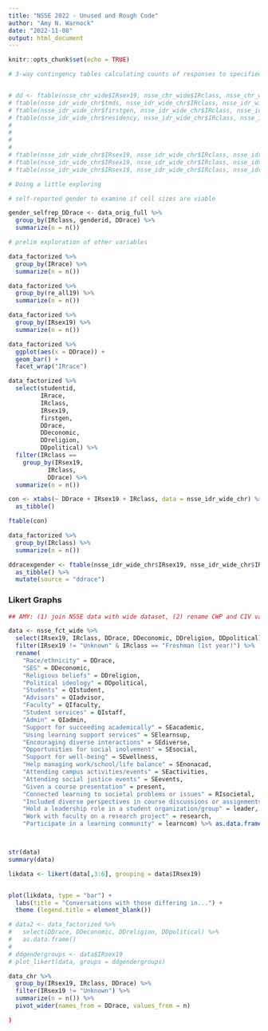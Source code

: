 ```yaml
---
title: "NSSE 2022 - Unused and Rough Code"
author: "Amy N. Warnock"
date: "2022-11-08"
output: html_document
---
```


```r
knitr::opts_chunk$set(echo = TRUE)
```


```r

# 3-way contingency tables calculating counts of responses to specified items x demographic group x class. Copied and pasted output into Excel for further formatting and organization.


# dd <- ftable(nsse_chr_wide$IRsex19, nsse_chr_wide$IRclass, nsse_chr_wide$DDrace)
# ftable(nsse_idr_wide_chr$tmds, nsse_idr_wide_chr$IRclass, nsse_idr_wide_chr$DDrace)
# ftable(nsse_idr_wide_chr$firstgen, nsse_idr_wide_chr$IRclass, nsse_idr_wide_chr$DDrace)
# ftable(nsse_idr_wide_chr$residency, nsse_idr_wide_chr$IRclass, nsse_idr_wide_chr$DDrace)
# 
# 
# 
# 
# ftable(nsse_idr_wide_chr$IRsex19, nsse_idr_wide_chr$IRclass, nsse_idr_wide_chr$DDeconomic)
# ftable(nsse_idr_wide_chr$IRsex19, nsse_idr_wide_chr$IRclass, nsse_idr_wide_chr$DDreligion)
# ftable(nsse_idr_wide_chr$IRsex19, nsse_idr_wide_chr$IRclass, nsse_idr_wide_chr$DDpolitical)

```

```r
# Doing a little exploring

# self-reported gender to examine if cell sizes are viable

gender_selfrep_DDrace <- data_orig_full %>% 
  group_by(IRclass, genderid, DDrace) %>% 
  summarize(n = n()) 

# prelim exploration of other variables

data_factorized %>% 
  group_by(IRrace) %>% 
  summarize(n = n()) 

data_factorized %>% 
  group_by(re_all19) %>% 
  summarize(n = n()) 

data_factorized %>% 
  group_by(IRsex19) %>% 
  summarize(n = n())

data_factorized %>% 
  ggplot(aes(x = DDrace)) +
  geom_bar() + 
  facet_wrap("IRrace") 


```

```r
data_factorized %>% 
  select(studentid,
         IRrace,
         IRclass,
         IRsex19,
         firstgen,
         DDrace, 
         DDeconomic,
         DDreligion,
         DDpolitical) %>% 
  filter(IRclass ==
    group_by(IRsex19,
           IRclass,
           DDrace) %>% 
  summarize(n = n())

con <- xtabs(~ DDrace + IRsex19 + IRclass, data = nsse_idr_wide_chr) %>% 
  as_tibble()

ftable(con)

data_factorized %>% 
  group_by(IRclass) %>% 
  summarize(n = n())

ddracexgender <- ftable(nsse_idr_wide_chr$IRsex19, nsse_idr_wide_chr$IRclass, nsse_idr_wide_chr$DDrace) %>%
  as_tibble() %>% 
  mutate(source = "ddrace")
```


### Likert Graphs

```r

## AMY: (1) join NSSE data with wide dataset, (2) rename CWP and CIV vars

data <- nsse_fct_wide %>% 
  select(IRsex19, IRclass, DDrace, DDeconomic, DDreligion, DDpolitical) %>% 
  filter(IRsex19 != "Unknown" & IRclass == "Freshman (1st year)") %>% 
  rename(
    "Race/ethnicity" = DDrace,
    "SES" = DDeconomic,
    "Religious beliefs" = DDreligion,
    "Political ideology" = DDpolitical,
    "Students" = QIstudent,
    "Advisors" = QIadvisor,
    "Faculty" = QIfaculty,
    "Student services" = QIstaff,
    "Admin" = QIadmin,
    "Support for succeeding academically" = SEacademic,
    "Using learning support services" = SElearnsup,
    "Encouraging diverse interactions" = SEdiverse,
    "Opportunities for social inolvement" = SEsocial,
    "Support for well-being" = SEwellness,
    "Help managing work/school/life balance" = SEnonacad,
    "Attending campus activities/events" = SEactivities,
    "Attending social justice events" = SEevents,
    "Given a course presentation" = present,
    "Connected learning to societal problems or issues" = RIsocietal,
    "Included diverse perspectives in course discussions or assignments" = RIdiverse,
    "Hold a leadership role in a student organization/group" = leader,
    "Work with faculty on a research project" = research,                                                                                                                                                                                                                    
    "Participate in a learning community" = learncom) %>% as.data.frame()  



str(data)
summary(data)

likdata <- likert(data[,3:6], grouping = data$IRsex19)


plot(likdata, type = "bar") + 
  labs(title = "Conversations with those differing in...") + 
  theme (legend.title = element_blank())
```

```r

# data2 <- data_factorized %>% 
#   select(DDrace, DDeconomic, DDreligion, DDpolitical) %>% 
#   as.data.frame()
# 
# ddgendergroups <- data$IRsex19
# plot_likert(data, groups = ddgendergroups)

```

```r
data_chr %>% 
  group_by(IRsex19, IRclass, DDrace) %>% 
  filter(IRsex19 != "Unknown") %>% 
  summarize(n = n()) %>% 
  pivot_wider(names_from = DDrace, values_from = n)

) 

```

